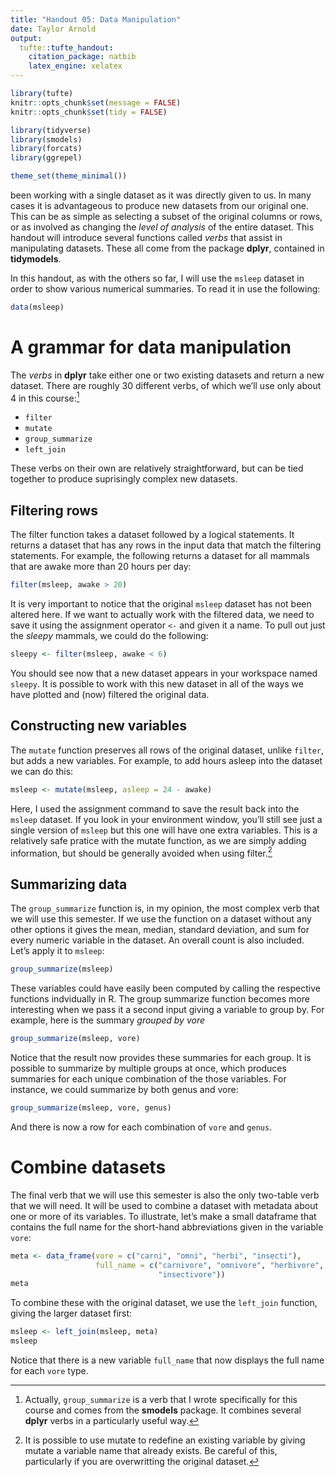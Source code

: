 ```yaml
---
title: "Handout 05: Data Manipulation"
date: Taylor Arnold
output:
  tufte::tufte_handout:
    citation_package: natbib
    latex_engine: xelatex
---
```



```r
library(tufte)
knitr::opts_chunk$set(message = FALSE)
knitr::opts_chunk$set(tidy = FALSE)

library(tidyverse)
library(smodels)
library(forcats)
library(ggrepel)

theme_set(theme_minimal())
```

\justify

\newthought{So far we have primarily} been working with a single
dataset as it was directly given to us. In many cases it is
advantageous to produce new datasets from our original one. This
can be as simple as selecting a subset of the original columns
or rows, or as involved as changing the *level of analysis* of
the entire dataset. This handout will introduce several functions
called *verbs* that assist in manipulating datasets. These all come
from the package **dplyr**, contained in **tidymodels**.

In this handout, as with the others so far, I will use the `msleep`
dataset in order to show various numerical summaries. To read it in
use the following:

```r
data(msleep)
```

# A grammar for data manipulation

The *verbs* in **dplyr** take either one or
two existing datasets and return a new dataset. There are roughly 30
different verbs, of which we'll use only about 4 in this course:^[
Actually, `group_summarize` is a verb that I wrote specifically for this
course and comes from the **smodels** package. It combines several **dplyr**
verbs in a particularly useful way.]

* `filter`
* `mutate`
* `group_summarize`
* `left_join`

These verbs on their own are relatively straightforward, but can be tied
together to produce suprisingly complex new datasets.

## Filtering rows

The filter function takes a dataset followed by a logical statements.
It returns a dataset that has any rows in the input data that match the
filtering statements. For example, the following returns a dataset for
all mammals that are awake more than 20 hours per day:

```r
filter(msleep, awake > 20)
```

It is very important to notice that the original `msleep` dataset has not been
altered here. If we want to actually work with the filtered data,
we need to save it using the assignment operator `<-` and given it a name. To
pull out just the *sleepy* mammals, we could do the following:

```r
sleepy <- filter(msleep, awake < 6)
```

You should see now that a new dataset appears in your workspace named `sleepy`.
It is possible to work with this new dataset in all of the ways we have
plotted and (now) filtered the original data.

## Constructing new variables

The `mutate` function preserves all rows of the original dataset, unlike `filter`,
but adds a new variables. For example, to add hours asleep into the dataset
we can do this:

```r
msleep <- mutate(msleep, asleep = 24 - awake)
```

Here, I used the assignment command to save the result back into the `msleep`
dataset. If you look in your environment window, you'll still see just a single
version of `msleep` but this one will have one extra variables. This is a relatively
safe pratice with the mutate function, as we are simply adding information, but
should be generally avoided when using filter.^[It is possible to use mutate to
redefine an existing variable by giving mutate a variable name that already exists.
Be careful of this, particularly if you are overwritting the original dataset.]

## Summarizing data

The `group_summarize` function is, in my opinion, the most complex verb that
we will use this semester. If we use the function on a dataset without any
other options it gives the mean, median, standard deviation, and sum for
every numeric  variable in the dataset. An overall count is also included.
Let's apply it to `msleep`:

```r
group_summarize(msleep)
```

These variables could have easily been computed by calling the respective
functions indvidually in R. The group summarize function becomes more
interesting when we pass it a second input giving a variable to group by.
For example, here is the summary *grouped by vore*

```r
group_summarize(msleep, vore)
```

Notice that the result now provides these summaries for each group. It
is possible to summarize by multiple groups at once, which produces
summaries for each unique combination of the those variables. For instance,
we could summarize by both genus and vore:

```r
group_summarize(msleep, vore, genus)
```

And there is now a row for each combination of `vore` and `genus`.

# Combine datasets

The final verb that we will use this semester is also the only two-table
verb that we will need. It will be used to combine a dataset with metadata
about one or more of its variables. To illustrate, let's make a small
dataframe that contains the full name for the short-hand abbreviations
given in the variable `vore`:

```r
meta <- data_frame(vore = c("carni", "omni", "herbi", "insecti"),
                   full_name = c("carnivore", "omnivore", "herbivore",
                                 "insectivore"))
meta
```

To combine these with the original dataset, we use the `left_join` function,
giving the larger dataset first:

```r
msleep <- left_join(msleep, meta)
msleep
```

Notice that there is a new variable `full_name` that now displays the
full name for each `vore` type.



